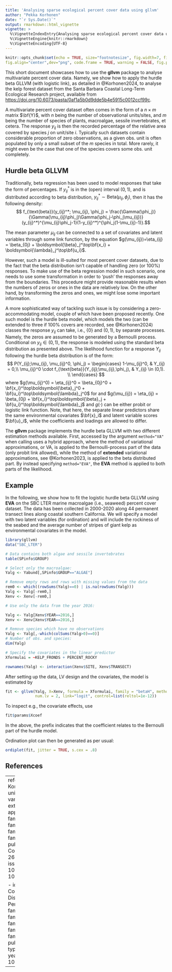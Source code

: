 ```yaml
---
title: 'Analysing sparse ecological percent cover data using gllvm'
author: "Pekka Korhonen"
date: "`r Sys.Date()`"
output: rmarkdown::html_vignette
vignette: >
  %\VignetteIndexEntry{Analysing sparse ecological percent cover data using gllvm}
  %\VignetteEngine{knitr::rmarkdown}
  %\VignetteEncoding{UTF-8}
---
```


```r
knitr::opts_chunk$set(echo = TRUE, size="footnotesize", fig.width=7, fig.height=7, 
fig.align="center",dev="png", code.frame = TRUE, warning = FALSE, fig.pos='H')
```

This short document showcases how to use the **gllvm** package to analyse multivariate percent cover data. Namely, we show how to apply the hurdle beta GLLVM (with logistic link), as detailed in @Korhonen2024, to analyse the kelp forest dataset from the Santa Barbara Coastal Long-Term Ecological Research project, available from [https://doi.org/10.6073/pasta/0af1a5b0d9dde5b4e5915c0012ccf99c](https://doi.org/10.6073/pasta/0af1a5b0d9dde5b4e5915c0012ccf99c).

A multivariate percent cover dataset often comes in the form of a $n \times m$ matrix $\bf{Y}$, with $n$ being the number of observational units/sites, and $m$ being the number of species of plants, macroalgae, sessile invertebrates, et cetera. The response $y_{ij}$ is then the recorded percentage of the relative area covered by species $j$ on unit/site $i$. Typically such datasets contain considerable proportion of zero observations, as a given obs. unit is often populated by only a small subset of the $m$ species in total. More rarely, it might even be the case that one of the species covers some obs. unit completely.

## Hurdle beta GLLVM

Traditionally, beta regression has been used to model responses that take the form of percentages. If $y^*_{ij}$ is in the (open) interval $(0,1)$, and is distributed according to beta distribution, $y^*_{ij} \sim \text{Beta}(\mu_{ij}, \phi_j)$, then it has the following density:
$$ f_{\text{beta}}(y_{ij}^*; \mu_{ij}, \phi_j) = \frac{\Gamma(\phi_j)}{\Gamma(\mu_{ij}\phi_j)\Gamma(\phi_j-\phi_j\mu_{ij})} (y_{ij}^*)^{\mu_{ij}\phi_j-1}(1-y_{ij}^*)^{\phi_j(1-\mu_{ij}-1)}.$$

The mean parameter $\mu_{ij}$ can be connected to a set of covariates and latent variables through some link function, by the equation $g(\mu_{ij})=\eta_{ij} = \beta_{0j} + \boldsymbol{\beta}_j^\top\bf{x_i} + \boldsymbol{\lambda}_j^\top\bf{u_i}$.

However, such a model is ill-suited for most percent cover datasets, due to the fact that the beta distribution isn't capable of handling zero (or $100\%$) responses. To make use of the beta regression model in such scenario, one needs to use some transformation in order to 'push' the responses away from the boundaries. This procedure might provide reasonable results when the numbers of zeros or ones in the data are relatively low. On the other hand, by transforming the zeros and ones, we might lose some important information.

A more sophisticated way of tackling such issue is by considering a zero-accommodating model, couple of which have been proposed recently. One such model is the hurdle beta model, which models the two (can be extended to three if $100\%$ covers are recorded, see @Korhonen2024) classes the response $y_{ij}$ can take, i.e., $\{0\}$ and $(0,1)$, by separate processes. Namely, the zeros are assumed to be generated by a Bernoulli process. Conditional on $y_{ij}\in(0,1)$, the response is modeled using the standard beta distribution as presented above. The likelihood function for a response $Y_{ij}$ following the hurdle beta distribution is of the form:
$$
P(Y_{ij};\mu_{ij}, \mu_{ij}^0, \phi_j) = \begin{cases}
        1-\mu_{ij}^0, & Y_{ij} = 0,\\
         \mu_{ij}^0 \cdot f_{\text{beta}}(Y_{ij};\mu_{ij},\phi_j), & Y_{ij} \in (0,1). \\
        \end{cases}
$$
where $g(\mu_{ij}^0) = \eta_{ij}^0 = \beta_{0j}^0 + \bf{x_i}^\top\boldsymbol{\beta}_j^0 + \bf{u_i}^\top\boldsymbol{\lambda}_j^0$ for and $g(\mu_{ij}) = \eta_{ij} = \beta_{0j} + \bf{x_i}^\top\boldsymbol{\beta}_j + \bf{u_i}^\top\boldsymbol{\lambda}_j$ and $g(\cdot)$ can be either probit or logistic link function. Note, that here, the separate linear predictors share the same environmental covariates $\bf{x}_i$ and latent variable scores $\bf{u}_i$, while the coefficients and loadings are allowed to differ.

The **gllvm** package implements the hurdle beta GLLVM with two different estimation methods available. First, accessed by the argument ``method="VA"`` when calling \texttt{gllvm()} uses a hybrid approach, where the method of variational approximations, or VA, is applied to the Bernoulli-process part of the data (only probit link allowed), while the method of **extended** variational approximations, see @Korhonen2023, is applied to the beta distributed part. By instead specifying ``method="EVA"``, the **EVA** method is applied to both parts of the likelihood.

## Example

In the following, we show how to fit the logistic hurdle beta GLLVM using **EVA** on the SBC LTER marine macroalgae (i.e., seaweed) percent cover dataset. The data has been collected in 2000-2020 along 44 permanent transect lines along coastal southern California. We will specify a model with two latent variables (for ordination) and will include the rockiness of the seabed and the average number of stripes of giant kelp as environmental covariates in the model.

```r
library(gllvm)
data("SBC_LTER")

# Data contains both algae and sessile invertebrates
table(SPinfo$GROUP)

# Select only the macroalgae:
Yalg <- Yabund[,SPinfo$GROUP=="ALGAE"]

# Remove empty rows and rows with missing values from the data
rem0 <- which((rowSums(Yalg)==0) | is.na(rowSums(Yalg)))
Yalg <- Yalg[-rem0,]
Xenv <- Xenv[-rem0,]

# Use only the data from the year 2016:

Yalg <- Yalg[Xenv$YEAR==2016,]
Xenv <- Xenv[Xenv$YEAR==2016,]

# Remove species which have no observations
Yalg <- Yalg[,-which(colSums(Yalg>0)==0)]
# Number of obs. and species:
dim(Yalg)

# Specify the covariates in the linear predictor
Xformulai = ~KELP_FRONDS + PERCENT_ROCKY
```

```r
rownames(Yalg) <- interaction(Xenv$SITE, Xenv$TRANSECT)
```

After setting up the data, LV design and the covariates, the model is estimated by
```r
fit <- gllvm(Yalg, X=Xenv, formula = Xformulai, family = "betaH", method="EVA", 
             num.lv = 2, link="logit", control=list(reltol=1e-12))
```

To inspect e.g., the covariate effects, use
```r
fit$params$Xcoef
```
In the above, the prefix \texttt{H01} indicates that the coefficient relates to the Bernoulli part of the hurdle model.

Ordination plot can then be generated as per usual:
```r
ordiplot(fit, jitter = TRUE, s.cex = .8)
```


## References

---
references:
- id: Korhonen2023
  title: Fast and universal estimation of latent variable models using extended variational approximations.
  author: 
  - family: Korhonen
    given: P.
  - family: Hui
    given: F.K.C.
  - family: Niku
    given: J.
  - family: Taskinen
    given: S.
  publisher: Statistics and Computing
  volume: 33
  page: 26
  type: article-journal
  issued: 
    year: 2023
  doi: 10.1007/s11222-022-10189-w
  
- id: Korhonen2024
  title: A Comparison of Joint Species Distribution Models for Percent Cover Data.
  author: 
  - family: Korhonen
    given: P.
  - family: Hui
    given: F.K.C.
  - family: Niku
    given: J.
  - family: Taskinen
    given: S.
  - family: van der Veen
    given: B.
  publisher:
  volume:
  page:
  type: article-journal
  issued: 
    year: 2024
  doi: 10.48550/arXiv.2403.11562

---






















